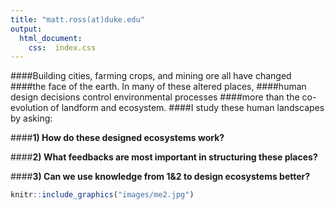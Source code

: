 ```yaml
---
title: "matt.ross(at)duke.edu"
output:
  html_document:
    css:  index.css
---
```


####Building cities, farming crops, and mining ore all have changed
####the face of the earth. In many of these altered places, 
####human design decisions control environmental processes 
####more than the co-evolution of landform and ecosystem.
####I study these human landscapes by asking:

####**1) How do these designed ecosystems work?**

####**2) What feedbacks are most important in structuring these places?**

####**3) Can we use knowledge from 1&2 to design ecosystems better?**

```r
knitr::include_graphics("images/me2.jpg")
```
